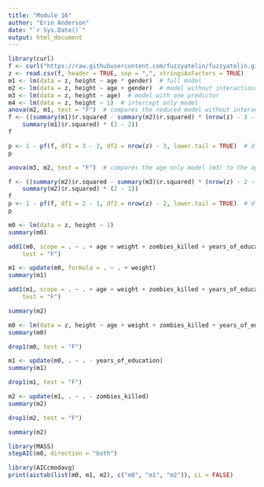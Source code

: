 ```yaml
---
title: "Module 16"
author: "Erin Anderson"
date: "`r Sys.Date()`"
output: html_document
---
```

```r
library(curl)
f <- curl("https://raw.githubusercontent.com/fuzzyatelin/fuzzyatelin.github.io/master/AN588_Fall21/zombies.csv")
z <- read.csv(f, header = TRUE, sep = ",", stringsAsFactors = TRUE)
m1 <- lm(data = z, height ~ age * gender)  # full model
m2 <- lm(data = z, height ~ age + gender)  # model without interactions
m3 <- lm(data = z, height ~ age)  # model with one predictor
m4 <- lm(data = z, height ~ 1)  # intercept only model
anova(m2, m1, test = "F")  # compares the reduced model without interactions (m2) to the full model with interactions (m1)
f <- ((summary(m1)$r.squared - summary(m2)$r.squared) * (nrow(z) - 3 - 1))/((1 -
    summary(m1)$r.squared) * (3 - 2))
f
```

```r
p <- 1 - pf(f, df1 = 3 - 2, df2 = nrow(z) - 3, lower.tail = TRUE)  # df1 = q-p, df2 = n-q
p
```

```r
anova(m3, m2, test = "F")  # compares the age only model (m3) to the age + gender model (m2)
```
```r
f <- ((summary(m2)$r.squared - summary(m3)$r.squared) * (nrow(z) - 2 - 1))/((1 -
    summary(m2)$r.squared) * (2 - 1))
f
p <- 1 - pf(f, df1 = 2 - 1, df2 = nrow(z) - 2, lower.tail = TRUE)  # df1 = q-p, df2 = n-q
p
```

```r
m0 <- lm(data = z, height ~ 1)
summary(m0)
```

```r
add1(m0, scope = . ~ . + age + weight + zombies_killed + years_of_education,
    test = "F")
```
```r
m1 <- update(m0, formula = . ~ . + weight)
summary(m1)
```
```r
add1(m1, scope = . ~ . + age + weight + zombies_killed + years_of_education,
    test = "F")
```
```r
summary(m2)
```
```r
m0 <- lm(data = z, height ~ age + weight + zombies_killed + years_of_education)
summary(m0)
```
```r
drop1(m0, test = "F")
```

```r
m1 <- update(m0, . ~ . - years_of_education)
summary(m1)
```

```r
drop1(m1, test = "F")
```

```r
m2 <- update(m1, . ~ . - zombies_killed)
summary(m2)
```

```r
drop1(m2, test = "F")
```

```r
summary(m2)
```

```r
library(MASS)
stepAIC(m0, direction = "both")
```
```r
library(AICcmodavg)
print(aictab(list(m0, m1, m2), c("m0", "m1", "m2")), LL = FALSE)
```

